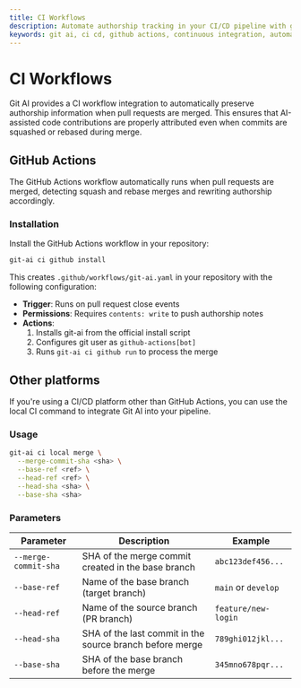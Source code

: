 ```yaml
---
title: CI Workflows
description: Automate authorship tracking in your CI/CD pipeline with git-ai's continuous integration workflows
keywords: git ai, ci cd, github actions, continuous integration, automation, authorship tracking
---
```


# CI Workflows

Git AI provides a CI workflow integration to automatically preserve authorship information when pull requests are merged. This ensures that AI-assisted code contributions are properly attributed even when commits are squashed or rebased during merge.

## GitHub Actions

The GitHub Actions workflow automatically runs when pull requests are merged, detecting squash and rebase merges and rewriting authorship accordingly.

### Installation

Install the GitHub Actions workflow in your repository:

```bash
git-ai ci github install
```

This creates `.github/workflows/git-ai.yaml` in your repository with the following configuration:

- **Trigger**: Runs on pull request close events
- **Permissions**: Requires `contents: write` to push authorship notes
- **Actions**:
  1. Installs git-ai from the official install script
  2. Configures git user as `github-actions[bot]`
  3. Runs `git-ai ci github run` to process the merge

## Other platforms

If you're using a CI/CD platform other than GitHub Actions, you can use the local CI command to integrate Git AI into your pipeline.

### Usage

```bash
git-ai ci local merge \
  --merge-commit-sha <sha> \
  --base-ref <ref> \
  --head-ref <ref> \
  --head-sha <sha> \
  --base-sha <sha>
```

### Parameters

| Parameter | Description | Example |
|-----------|-------------|---------|
| `--merge-commit-sha` | SHA of the merge commit created in the base branch | `abc123def456...` |
| `--base-ref` | Name of the base branch (target branch) | `main` or `develop` |
| `--head-ref` | Name of the source branch (PR branch) | `feature/new-login` |
| `--head-sha` | SHA of the last commit in the source branch before merge | `789ghi012jkl...` |
| `--base-sha` | SHA of the base branch before the merge | `345mno678pqr...` |


